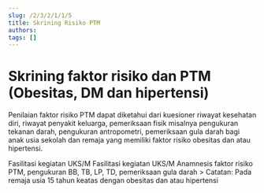 ```yaml
---
slug: /2/3/2/1/1/5
title: Skrining Risiko PTM
authors: 
tags: []
---
```



# Skrining faktor risiko dan PTM (Obesitas, DM dan hipertensi)
Penilaian faktor risiko PTM dapat diketahui dari kuesioner riwayat kesehatan diri, riwayat penyakit keluarga, pemeriksaan fisik misalnya pengukuran tekanan darah, pengukuran antropometri, pemeriksaan gula darah bagi anak usia sekolah dan remaja yang memiliki faktor risiko obesitas dan atau hipertensi.

<Tabs>
<TabItem value='puskesmas' label='Puskesmas'>
Fasilitasi kegiatan UKS/M
</TabItem>
<TabItem value='pustu' label='Pustu'>
Fasilitasi kegiatan UKS/M
</TabItem>
<TabItem value='sekolah' label='Sekolah' default>
Anamnesis faktor risiko PTM, pengukuran BB, TB, LP, TD, pemeriksaan gula darah
> Catatan: Pada remaja usia 15 tahun keatas dengan obesitas dan atau hipertensi

</TabItem>
</Tabs>
